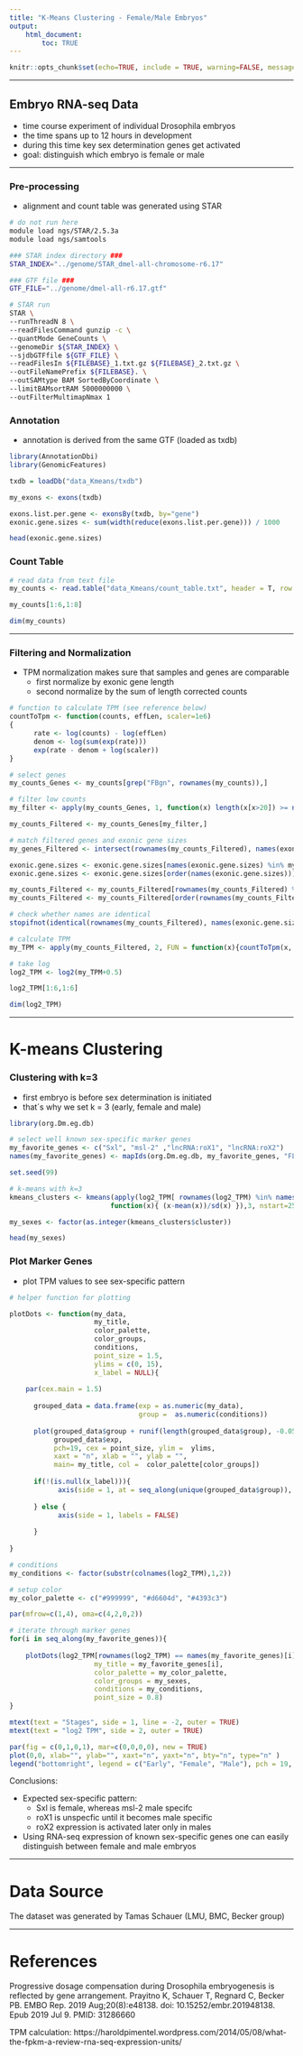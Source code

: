 ```yaml
---
title: "K-Means Clustering - Female/Male Embryos"
output: 
    html_document:
        toc: TRUE
---
```



<style>
a {
  font-size: 16px;
}
</style>


```r
knitr::opts_chunk$set(echo=TRUE, include = TRUE, warning=FALSE, message=FALSE)
```

---

## Embryo RNA-seq Data

* time course experiment of individual Drosophila embryos
* the time spans up to 12 hours in development
* during this time key sex determination genes get activated
* goal: distinguish which embryo is female or male

---

### Pre-processing

* alignment and count table was generated using STAR

```bash
# do not run here
module load ngs/STAR/2.5.3a
module load ngs/samtools

### STAR index directory ###
STAR_INDEX="../genome/STAR_dmel-all-chromosome-r6.17"

### GTF file ###
GTF_FILE="../genome/dmel-all-r6.17.gtf"

# STAR run
STAR \
--runThreadN 8 \
--readFilesCommand gunzip -c \
--quantMode GeneCounts \
--genomeDir ${STAR_INDEX} \
--sjdbGTFfile ${GTF_FILE} \
--readFilesIn ${FILEBASE}_1.txt.gz ${FILEBASE}_2.txt.gz \
--outFileNamePrefix ${FILEBASE}. \
--outSAMtype BAM SortedByCoordinate \
--limitBAMsortRAM 5000000000 \
--outFilterMultimapNmax 1
```

### Annotation

* annotation is derived from the same GTF (loaded as txdb)

```r
library(AnnotationDbi)
library(GenomicFeatures)

txdb = loadDb("data_Kmeans/txdb")

my_exons <- exons(txdb)

exons.list.per.gene <- exonsBy(txdb, by="gene")
exonic.gene.sizes <- sum(width(reduce(exons.list.per.gene))) / 1000

head(exonic.gene.sizes)
```


### Count Table

```r
# read data from text file
my_counts <- read.table("data_Kmeans/count_table.txt", header = T, row.names = 1)

my_counts[1:6,1:8]

dim(my_counts)
```

---

### Filtering and Normalization

* TPM normalization makes sure that samples and genes are comparable
    + first normalize by exonic gene length
    + second normalize by the sum of length corrected counts 

```r
# function to calculate TPM (see reference below)
countToTpm <- function(counts, effLen, scaler=1e6)
{
      rate <- log(counts) - log(effLen)
      denom <- log(sum(exp(rate)))
      exp(rate - denom + log(scaler))
}

```


```r
# select genes
my_counts_Genes <- my_counts[grep("FBgn", rownames(my_counts)),]

# filter low counts
my_filter <- apply(my_counts_Genes, 1, function(x) length(x[x>20]) >= ncol(my_counts_Genes)/12)

my_counts_Filtered <- my_counts_Genes[my_filter,]

# match filtered genes and exonic gene sizes
my_genes_Filtered <- intersect(rownames(my_counts_Filtered), names(exonic.gene.sizes))

exonic.gene.sizes <- exonic.gene.sizes[names(exonic.gene.sizes) %in% my_genes_Filtered]
exonic.gene.sizes <- exonic.gene.sizes[order(names(exonic.gene.sizes))]

my_counts_Filtered <- my_counts_Filtered[rownames(my_counts_Filtered) %in% my_genes_Filtered,]
my_counts_Filtered <- my_counts_Filtered[order(rownames(my_counts_Filtered)),]

# check whether names are identical
stopifnot(identical(rownames(my_counts_Filtered), names(exonic.gene.sizes)))

# calculate TPM
my_TPM <- apply(my_counts_Filtered, 2, FUN = function(x){countToTpm(x, exonic.gene.sizes)})

# take log
log2_TPM <- log2(my_TPM+0.5)

log2_TPM[1:6,1:6]

dim(log2_TPM)
```

---

# K-means Clustering

### Clustering with k=3

* first embryo is before sex determination is initiated
* that´s why we set k = 3 (early, female and male)

```r
library(org.Dm.eg.db)

# select well known sex-specific marker genes
my_favorite_genes <- c("Sxl", "msl-2" ,"lncRNA:roX1", "lncRNA:roX2")
names(my_favorite_genes) <- mapIds(org.Dm.eg.db, my_favorite_genes, "FLYBASE", keytype="SYMBOL", multiVals="first")

set.seed(99)

# k-means with k=3
kmeans_clusters <- kmeans(apply(log2_TPM[ rownames(log2_TPM) %in% names(my_favorite_genes), ], 1, 
                         function(x){ (x-mean(x))/sd(x) }),3, nstart=25, iter.max=1000)

my_sexes <- factor(as.integer(kmeans_clusters$cluster))

head(my_sexes)
```

### Plot Marker Genes

* plot TPM values to see sex-specific pattern

```r
# helper function for plotting

plotDots <- function(my_data, 
                     my_title,
                     color_palette,
                     color_groups,
                     conditions,
                     point_size = 1.5,
                     ylims = c(0, 15),
                     x_label = NULL){
      
    par(cex.main = 1.5)
      
      grouped_data = data.frame(exp = as.numeric(my_data),
                                group =  as.numeric(conditions))
      
      plot(grouped_data$group + runif(length(grouped_data$group), -0.05, 0.05),
           grouped_data$exp,
           pch=19, cex = point_size, ylim =  ylims,
           xaxt = "n", xlab = "", ylab = "",
           main= my_title, col =  color_palette[color_groups])
      
      if(!(is.null(x_label))){
            axis(side = 1, at = seq_along(unique(grouped_data$group)), labels = x_label)
            
      } else {
            axis(side = 1, labels = FALSE)
            
      }
     
}
```


```r
# conditions
my_conditions <- factor(substr(colnames(log2_TPM),1,2))

# setup color
my_color_palette <- c("#999999", "#d6604d", "#4393c3")

par(mfrow=c(1,4), oma=c(4,2,0,2))

# iterate through marker genes
for(i in seq_along(my_favorite_genes)){
    
    plotDots(log2_TPM[rownames(log2_TPM) == names(my_favorite_genes)[i],], 
                     my_title = my_favorite_genes[i], 
                     color_palette = my_color_palette, 
                     color_groups = my_sexes, 
                     conditions = my_conditions, 
                     point_size = 0.8)
}

mtext(text = "Stages", side = 1, line = -2, outer = TRUE)
mtext(text = "log2 TPM", side = 2, outer = TRUE)

par(fig = c(0,1,0,1), mar=c(0,0,0,0), new = TRUE)
plot(0,0, xlab="", ylab="", xaxt="n", yaxt="n", bty="n", type="n" )
legend("bottomright", legend = c("Early", "Female", "Male"), pch = 19, col = my_color_palette, horiz = T)

```






Conclusions:

* Expected sex-specific pattern:
    + Sxl is female, whereas msl-2 male specifc
    + roX1 is unspecfic until it becomes male specific
    + roX2 expression is activated later only in males
*  Using RNA-seq expression of known sex-specific genes one can easily distinguish between female and male embryos

---

# Data Source

The  dataset was generated by Tamas Schauer (LMU, BMC, Becker group)


---


# References

Progressive dosage compensation during Drosophila embryogenesis is reflected by gene arrangement.
Prayitno K, Schauer T, Regnard C, Becker PB.
EMBO Rep. 2019 Aug;20(8):e48138. doi: 10.15252/embr.201948138. Epub 2019 Jul 9.
PMID: 31286660

TPM calculation:
https://haroldpimentel.wordpress.com/2014/05/08/what-the-fpkm-a-review-rna-seq-expression-units/

